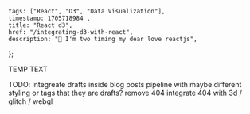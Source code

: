 
	tags: ["React", "D3", "Data Visualization"],
	timestamp: 1705718984 ,
	title: "React d3",
	href: "/integrating-d3-with-react",
	description: "💌 I'm two timing my dear love reactjs",
};

<PostHeader metadata={metadata} />

TEMP TEXT

TODO:
integreate drafts inside blog posts pipeline with maybe different styling or tags that they are drafts?
remove 404
integrate 404 with 3d / glitch / webgl